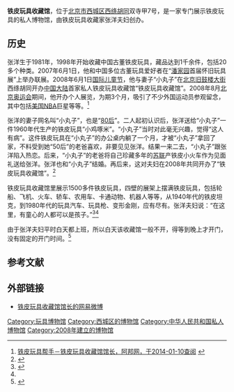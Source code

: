 '''铁皮玩具收藏馆'''，位于[[北京市|北京市]][[西城区|西城区]][[西绦胡同|西绦胡同]]双寺甲7号，是一家专门展示铁皮玩具的私人博物馆，由铁皮玩具收藏家张洋夫妇创办。

==历史==
张洋生于1981年，1998年开始收藏中国古董铁皮玩具，藏品达到1千余件，包括20多个种类。2007年6月1日，他和中国多位古董玩具爱好者在“[[潘家园|潘家园]]首届怀旧玩具展”上举办联展。2008年6月1日[[国际儿童节|国际儿童节]]，他与妻子“小丸子”在[[北京|北京]][[旧鼓楼大街|旧鼓楼大街]]西绦胡同开办[[中国大陆|中国大陆]]首家私人铁皮玩具收藏馆“铁皮玩具收藏馆”。2008年8月[[2008年夏季奥林匹克运动会|北京奥运会]]期间，他开办个人展览，为期3个月，吸引了不少外国运动员参观留念，其中包括[[美国|美国]][[NBA|NBA]]巨星等等。<ref name=abang>[http://tpwanju.abang.com/mbiopage.htm 铁皮玩具帮手－铁皮玩具收藏馆馆长，阿邦网，于2014-01-10查阅] {{webarchive|url=https://web.archive.org/web/20140111061523/http://tpwanju.abang.com/mbiopage.htm |date=2014-01-11 }}</ref>

张洋的妻子网名叫“小丸子”，也是“[[80后|80后]]”。二人起初认识后，张洋送给“小丸子”一件1960年代生产的铁皮玩具“小鸡啄米”。“小丸子”当时对此毫无兴趣，觉得“这人有病”。这件铁皮玩具在“小丸子”的办公桌内躺了一个月，才被“小丸子”拿回了家，不料受到她“50后”的老爸喜欢，非要见见张洋。结果一来二去，“小丸子”跟张洋陷入热恋。后来，“小丸子”的老爸将自己珍藏多年的[[苏联|苏联]]产铁皮小火车作为见面礼送给张洋。张洋也和“小丸子”结婚。再后来，这对夫妇在2008年共同开办了“铁皮玩具收藏馆”。<ref name=tengxun>{{Cite web |url=http://news.qq.com/a/20100519/000228.htm |title=80后夫妻建铁皮玩具收藏馆 藏品超1500件，腾讯，2010年05月19日 |accessdate=2014年1月11日 |archive-date=2014年1月11日 |archive-url=https://web.archive.org/web/20140111061435/http://news.qq.com/a/20100519/000228.htm |dead-url=no }}</ref>

铁皮玩具收藏馆里展示1500多件铁皮玩具，四壁的展架上摆满铁皮玩具，包括轮船、飞机、火车、轿车、农用车、卡通动物、机器人等等，从1940年代的铁皮坦克，到1980年代的玩具汽车、玩具枪、变形金刚，应有尽有。张洋夫妇说：“在这里，有童心的人都可以是孩子。”<ref>{{Cite web |url=http://www.chinanews.com/tp/news/2009/11-27/1989013.shtml |title=图：80后小夫妻开办铁皮玩具收藏馆，中国新闻网，2009年11月27日 |accessdate=2014年1月11日 |archive-date=2014年1月11日 |archive-url=https://web.archive.org/web/20140111071145/http://www.chinanews.com/tp/news/2009/11-27/1989013.shtml |dead-url=no }}</ref><ref name=tengxun/>

由于张洋夫妇平时白天都上班，所以白天该收藏馆一般不开，得等到晚上才开门，没有固定的开门时间。<ref>{{Cite web |url=http://travel.sina.com.cn/china/2009-10-16/0948111587.shtml |title=探秘京城五大稀奇古怪的私人博物馆，新浪网，2009-10-16 |accessdate=2014-01-11 |archive-date=2014-01-11 |archive-url=https://web.archive.org/web/20140111070817/http://travel.sina.com.cn/china/2009-10-16/0948111587.shtml |dead-url=no }}</ref>

==参考文献==
{{reflist}}

==外部链接==
*[https://web.archive.org/web/20140111062308/http://t.163.com/6154515067 铁皮玩具收藏馆馆长的网易微博]

[[Category:玩具博物馆|Category:玩具博物馆]]
[[Category:西城区的博物馆|Category:西城区的博物馆]]
[[Category:中华人民共和国私人博物馆|Category:中华人民共和国私人博物馆]]
[[Category:2008年建立的博物馆|Category:2008年建立的博物馆]]